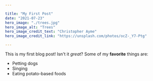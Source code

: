 ```yaml
---

title: "My First Post"
date: "2021-07-23"
hero_image: "./trees.jpg"
hero_image_alt: "Trees"
hero_image_credit_text: "Christopher Ayme"
hero_image_credit_link: "https://unsplash.com/photos/ocZ-_Y7-Ptg"

---
```

This is my first blog post! Isn't it *great*?
Some of my **favorite** things are:
* Petting dogs
* Singing
* Eating potato-based foods